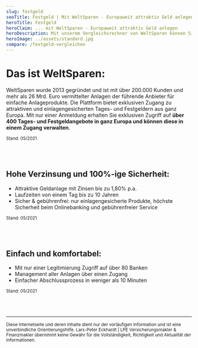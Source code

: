 ```yaml
---
slug: festgeld
seoTitle: Festgeld | Mit WeltSparen - Europaweit attraktiv Geld anlegen
heroTitle: Festgeld
heroClaim: ... mit WeltSparen - Europaweit attraktiv Geld anlegen
heroDescription: Mit unserem Vergleichsrechner von WeltSparen können Sie Ihr Geld zu attraktiven Zinsen, einfach und komfortabel anlegen. Bitte nehmen Sie Kontakt zu uns auf, wenn Sie Fragen haben oder weitere Alternativen wünschen.
heroImage: ../assets/standard.jpg
compare: /festgeld-vergleichen
---
```


# Das ist WeltSparen:

WeltSparen wurde 2013 gegründet und ist mit über 200.000 Kunden und mehr als 26 Mrd. Euro vermittelter Anlagen der führende Anbieter für einfache Anlageprodukte. Die Plattform bietet exklusiven Zugang zu attraktiven und einlagengesicherten Tages- und Festgeldern aus ganz Europa. Mit nur einer Anmeldung erhalten Sie exklusiven Zugriff auf **über 400 Tages- und Festgeldangebote in ganz Europa und können diese in einem Zugang verwalten**.


<small>Stand: 05/2021</small>

<br />
<br />

## Hohe Verzinsung und 100%-ige Sicherheit:

- Attraktive Geldanlage mit Zinsen bis zu 1,80% p.a.
- Laufzeiten von einem Tag bis zu 10 Jahren
- Sicher & gebührenfrei: nur einlagengesicherte Produkte, höchste Sicherheit beim Onlinebanking und gebührenfreier Service

<small>Stand: 05/2021</small>

<br />
<br />

## Einfach und komfortabel:

- Mit nur einer Legitimierung Zugriff auf über 80 Banken
- Management aller Anlagen über einen Zugang
- Einfacher Abschlussprozess in weniger als 10 Minuten

<small>Stand: 05/2021</small>

<br />
<br />


<ContactAndCompareBox />
<AwardBox />
<ProvenExpert />

---

<small>Diese Internetseite und deren Inhalte dient nur der vorläufigen Information und ist eine unverbindliche Orientierungshilfe. Lars-Peter Eckhardt | LPE Versicherungsmakler & Finanzmakler übernimmt keine Gewähr für die Vollständigkeit, Richtigkeit und Aktualität der Informationen.</small>